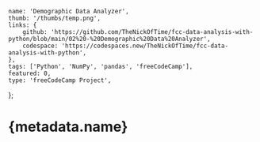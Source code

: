 	name: 'Demographic Data Analyzer',
	thumb: '/thumbs/temp.png',
	links: {
		github: 'https://github.com/TheNickOfTime/fcc-data-analysis-with-python/blob/main/02%20-%20Demographic%20Data%20Analyzer',
		codespace: 'https://codespaces.new/TheNickOfTime/fcc-data-analysis-with-python',
	},
	tags: ['Python', 'NumPy', 'pandas', 'freeCodeCamp'],
	featured: 0,
	type: 'freeCodeCamp Project',
};

# {metadata.name}

